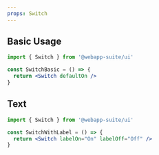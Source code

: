 ```yaml
---
props: Switch
---
```


## Basic Usage

```jsx tabs
import { Switch } from '@webapp-suite/ui'

const SwitchBasic = () => {
  return <Switch defaultOn />
}
```

## Text

```jsx tabs
import { Switch } from '@webapp-suite/ui'

const SwitchWithLabel = () => {
  return <Switch labelOn="On" labelOff="Off" />
}
```
